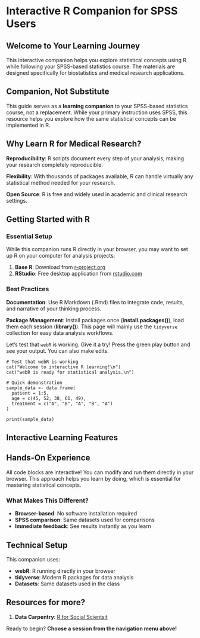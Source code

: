 # Interactive R Companion for SPSS Users

## Welcome to Your Learning Journey

This interactive companion helps you explore statistical concepts using R while following your SPSS-based statistics course. The materials are designed specifically for biostatistics and medical research applications.

::: {.callout-important}
## Companion, Not Substitute
This guide serves as a **learning companion** to your SPSS-based statistics course, not a replacement. While your primary instruction uses SPSS, this resource helps you explore how the same statistical concepts can be implemented in R.
:::

## Why Learn R for Medical Research?

**Reproducibility**: R scripts document every step of your analysis, making your research completely reproducible. 

**Flexibility**: With thousands of packages available, R can handle virtually any statistical method needed for your research. 

**Open Source**: R is free and widely used in academic and clinical research settings.

## Getting Started with R

### Essential Setup

While this companion runs R directly in your browser, you may want to set up R on your computer for analysis projects: 

1. **Base R**: Download from [r-project.org](https://www.r-project.org/)
2. **RStudio**: Free desktop application from [rstudio.com](https://www.rstudio.com/products/RStudio/)


### Best Practices

**Documentation**: Use R Markdown (.Rmd) files to integrate code, results, and narrative of your thinking process. 

**Package Management**: Install packages once (**install.packages()**), load them each session (**library()**). This page will mainly use the `tidyverse` collection for easy data analysis workflows. 

Let's test that `webR` is working. Give it a try! Press the green play button and see your output. You can also make edits. 

```webr-r
# Test that webR is working
cat("Welcome to interactive R learning!\n")
cat("webR is ready for statistical analysis.\n")

# Quick demonstration
sample_data <- data.frame(
  patient = 1:5,
  age = c(45, 52, 38, 61, 49),
  treatment = c("A", "B", "A", "B", "A")
)

print(sample_data)
```

## Interactive Learning Features

::: {.callout-tip}
## Hands-On Experience
All code blocks are interactive! You can modify and run them directly in your browser. This approach helps you learn by doing, which is essential for mastering statistical concepts.
:::

### What Makes This Different?

- **Browser-based**: No software installation required
- **SPSS comparison**: Same datasets used for comparisons
- **Immediate feedback**: See results instantly as you learn

## Technical Setup

This companion uses:

- **webR**: R running directly in your browser
- **tidyverse**: Modern R packages for data analysis
- **Datasets**: Same datasets used in the class

::: {.callout-note}
## Resources for more? 
1. **Data Carpentry**: [R for Social Scientsit](https://datacarpentry.github.io/r-socialsci/00-intro.html)
:::

Ready to begin? **Choose a session from the navigation menu above!**



